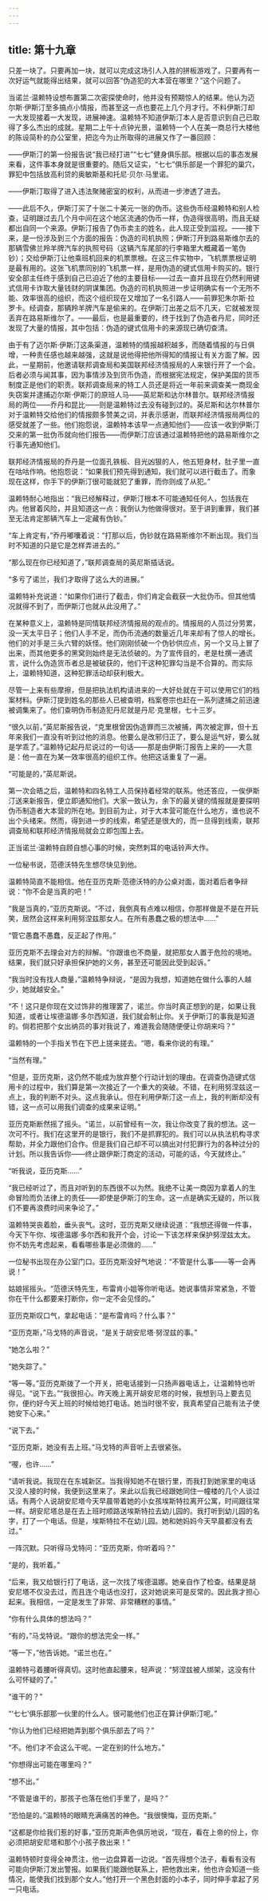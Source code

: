 ```yaml
---
---
---
```

title: 第十九章
---



只差一块了。只要再加一块，就可以完成这场引人入胜的拼板游戏了。只要再有一次好运气就能得出结果，就可以回答“伪造犯的大本营在哪里？”这个问题了。

当诺兰·温赖特设想布置第二次密探使命时，他并没有预期惊人的结果。他认为迈尔斯·伊斯汀至多搞点小情报，而甚至这一点也要花上几个月才行。不料伊斯汀却一大发现接着一大发现，进展神速。温赖特不知道伊斯汀本人是否意识到自己已取得了多么杰出的成就。星期二上午十点钟光景，温赖特一个人在美一商总行大楼他的陈设简朴的办公室里，把迄今为止所取得的进展又作了一番回顾：

——伊斯汀的第一份报告说“我已经打进”“七七”健身俱乐部。根据以后的事态发展来看，这件事本身就是很重要的。随后又证实，“七七”俱乐部是一个罪犯的巢穴，罪犯中包括放高利贷的奥敏斯基和托尼·贝尔·马里诺。

——伊斯汀取得了进入违法聚赌密室的权利，从而进一步渗透了进去。

——此后不久，伊斯汀买了十张二十美元一张的伪币。这些伪币经温赖特和别人检查，证明跟过去几个月中间在这个地区流通的伪币一样，伪造得很高明，而且无疑都出自同一个来源。伊斯汀报告了伪币卖主的姓名，此人现正受到监视。——接下来，是一份涉及到三个方面的报告：伪造的司机执照；伊斯汀开到路易斯维尔去的那辆雪佛兰羚羊牌汽车的执照号码（这辆汽车尾部的行李箱里大概藏着一笔伪钞）；交给伊斯汀让他乘班机回来的机票票根。在这三件实物中，飞机票票根证明是最有用的。这张飞机票同别的飞机票一样，是用伪造的键式信用卡购买的。银行安全部主任终于感到自己已迫近了他的主要目标——过去一直并且现在仍然利用键式信用卡诈取大量钱财的阴谋集团。伪造的司机执照进一步证明确实有一个无所不能、效率很高的组织，而这个组织现在又增加了一名引路人——前罪犯朱尔斯·拉罗卡。经调查，那辆羚羊牌汽车是偷来的。在伊斯汀出差之后不几天，它就被发现丢弃在路易斯维尔了。——最后，也是最重要的，终于找到了伪造者丹尼，同时还发现了大量的情报，其中包括：伪造的键式信用卡的来源现已确切查清。

由于有了迈尔斯·伊斯汀这条渠道，温赖特的情报越积越多，而随着情报的与日俱增，一种责任感也越来越强，这就是说他得把他所得知的情报让有关方面了解。因此，一星期前，他邀请联邦调查局和美国联邦经济情报局的人来银行开了一个会。后者必须与闻其事，因为事情涉及到货币伪造，而根据宪法规定，保护美国的货币制度正是他们的职责。联邦调查局来的特工人员还是将近一年前来调查美一商现金失窃案并逮捕迈尔斯·伊斯汀的原班人马——英尼斯和达尔林普尔。联邦经济情报局的两位——乔丹和昆比——则是温赖特过去没有碰到过的。英尼斯和达尔林普尔对于温赖特交给他们的情报颇多赞美之词，并表示感谢，而联邦经济情报局两位的感受就差了一些。他们抱怨说，温赖特本该早一点通知他们——应该一收到伊斯汀交来的第一批伪币就向他们报告——而伊斯汀应该通过温赖特把他的路易斯维尔之行事先通知他们。

联邦经济情报局的乔丹是一位面孔铁板、目光凶狠的人，他五短身材，肚子里一直在咕咕作响。他抱怨说：“如果我们预先得到通知，我们就可以进行截击了。而象现在这样，你手下的伊斯汀很可能就犯了重罪，而你则成了从犯。”

温赖特耐心地指出：“我已经解释过，伊斯汀根本不可能通知任何人，包括我在内。他冒着风险，并且知道这一点：我倒认为他做得很对。至于讲到重罪，我们甚至无法肯定那辆汽车上一定藏有伪钞。”

“车上肯定有，”乔丹嘟囔着说：“打那以后，伪钞就在路易斯维尔不断出现。我们当时不知道的只是它是怎样弄进去的。”

“那么现在你已经知道了，”联邦调查局的英尼斯插话说。

“多亏了诺兰，我们才取得了这么大的进展。”

温赖特补充说道：“如果你们进行了截击，你们肯定会截获一大批伪币。但其他情况就得不到了，而伊斯汀也就从此没用了。”

在某种意义上，温赖特是同情联邦经济情报局的观点的。情报局的人员过分劳累，没一天太平日子；他们人手不足，而伪币流通的数量近几年来却有了惊人的增长。他们的对手是三头六臂的妖怪。他们刚刚侦破一个伪钞供应点，另一个又马上冒了出来，而其他更多的黑窝则始终是无法侦破的。为了宣传目的，老是杜撰一通谎言，说什么伪造货币者总是被破获的，他们干这种犯罪勾当是不合算的。而实际上，温赖特知道，这种犯罪活动却获利极大。

尽管一上来有些摩擦，但是把执法机构请进来的一大好处就在于可以使用它们的档案材料。伊斯汀提到姓名的那些人已被查明，档案卷宗也赶在一系列逮捕之前迅速被调集来了。他们查明伪币制造犯丹尼就是丹尼·克里根，七十三岁。

“很久以前，”英尼斯报告说，“克里根曾因伪造罪而三次被捕，两次被定罪，但十五年来我们一直没有听到过他的消息。他要么是改邪归正了，要么是运气好，要么就是学乖了。”温赖特记起丹尼说过的一句话——那是由伊斯汀报告上来的——大意是：他一直在为某一效率很高的组织工作。他把这话重复了一遍。

“可能是的，”英尼斯说。

第一次会晤之后，温赖特和四名特工人员保持着经常的联系。他还答应，一俟伊斯汀送来新报告，便立即通知他们。大家一致认为，余下的最关键的情报就是要探明伪币制造者大本营的所在地。到目前为止，对于大本营可能在什么地方，谁也说不出个头绪来。然而，得到进一步的线索，希望还是很大的，而一旦得到线索，联邦调查局和联邦经济情报局就会立即包围上去。

正当诺兰·温赖特自顾自想心事的时候，突然刺耳的电话铃声大作。

一位秘书说，范德沃特先生想尽快见到他。

温赖特简直不能相信。他在亚历克斯·范德沃特的办公桌对面，面对着后者争辩说：“你不会是当真的吧！”

“我是当真的，”亚历克斯说。“不过，我倒真有点难以相信，你那样做是不是在开玩笑，居然会这样来利用努涅兹那女人。在所有愚蠢之极的想法中……”

“管它愚蠢不愚蠢，反正起了作用。”

亚历克斯不去理会对方的辩解。“你跟谁也不商量，就把那女人置于危险的境地。结果，我们就只好承担保护她的义务，甚至还可能因此受到起诉。”

“我当时没有找人商量，”温赖特争辩说，“是因为我想，知道她在做什么事的人越少，她就越安全。”

“不！这只是你现在文过饰非的推理罢了，诺兰。你当时真正想到的是，如果让我知道，或者让埃德温娜·多尔西知道，我们就会制止你。关于伊斯汀的事我是知道的。倘若把那个女出纳员的事对我说了，难道我会随随便便让你胡来吗？”

温赖特的一个手指关节在下巴上搓来搓去。“嗯，看来你说的有理。”

“当然有理。”

“但是，亚历克斯，这仍然不能成为放弃整个行动计划的理由。在调查伪造键式信用卡的过程中，我们算是第一次接近了一个重大的突破。不错，在利用努涅兹这一点上，我的判断不对头。这点我承认。但在利用伊斯汀这一点上，我的判断却没有错，这一点可以用我们调查的成果来证明。”

亚历克斯断然摇了摇头。“诺兰，以前曾经有一次，我让你改变了我的想法。这一次可不行。我们在这里开的是银行，我们不是抓罪犯的。我们可以从执法机构寻求帮助，并全力跟他们合作。但是我们自己却不可以搞出对付犯罪行为的各种过分的计划。所以我告诉你——终止跟伊斯汀商定的活动，可能的话，今天就终止。”

“听我说，亚历克斯……”

“我已经听过了，而且对听到的东西很不以为然。我绝不让美一商因为拿着人的生命冒险而负法律上的责任——即使是伊斯汀的生命。这一点是确实无疑的，所以我们不要再浪费时间来争论了。”

温赖特哭丧着脸，垂头丧气。这时，亚历克斯又继续说道：“我想还得做一件事，今天下午你、埃德温娜·多尔西和我开个会，讨论一下该怎样来保护努涅兹太太。你不妨先考虑起来，看看哪些事是必须做的……”

一位秘书出现在办公室门口。亚历克斯没好气地说：“不管是什么事——等一会再说！”

姑娘摇摇头。“范德沃特先生，布雷肯小姐等你听电话。她说事情非常紧急，不管你在干什么都要来打断你，你一定不会见怪的。”

亚历克斯叹口气，拿起电话：“是布雷肯吗？什么事？”

“亚历克斯，”马戈特的声音说，“是关于胡安尼塔·努涅兹的事。”

“她怎么啦？”

“她失踪了。”

“等一等。”亚历克斯拨了一个开关，把电话接到一只扬声器电话上，让温赖特也听得见。“说下去。”“我很担心。昨天晚上离开胡安尼塔的时候，我想到马上要去见你，便约好今天上班的时候给她打电话。她当时很不安，我真希望自己能有法子使她安下心来。”

“说下去。”

“亚历克斯，她没有去上班。”马戈特的声音听上去很紧张。

“喔，也许……”

“请听我说。我现在在东城新区。当我得知她不在银行里，而我打到她家里的电话又没人接的时候，我便到这里来了。来此以后我已经跟她同住一幢楼的几个人谈过话。有两个人说胡安尼塔今天早晨带着她的小女孩埃斯特拉离开公寓，时间跟往常一样。胡安尼塔总是在去上班时顺路送埃斯特拉去幼儿园的。我打听到幼儿园的名字，打了一个电话。但是，埃斯特拉不在幼儿园。她和她妈妈今天早晨都没有去过。”

一阵沉默。只听得马戈特问：“亚历克斯，你听着吗？”

“是的，我听着。”

“后来，我又给银行打了电话，这一次找了埃德温娜。她亲自作了检查。结果是胡安尼塔不仅没去过，而且连个电话也没打，这对她说来可是反常的。因此我才担心起来。我相信，一定是发生了非常、非常糟糕的事情。”

“你有什么具体的想法吗？”

“有的，”马戈特说。“跟你的想法完全一样。”

“等一下，”他告诉她。“诺兰也在。”

温赖特弓着腰听得真切。这时他直起腰来，轻声说：“努涅兹被人绑架，这没有什么可怀疑的了。”

“谁干的？”

“‘七七’俱乐部那一伙里的什么人。很可能他们也正在算计伊斯汀呢。”

“你认为他们已经把她弄到那个俱乐部去了吗？”

“不。他们才不会这么干呢。一定在别的什么地方。”

“你想得出可能在哪里吗？”

“想不出。”

“不管是谁干的，那孩子也落在他们手里了，是吗？”

“恐怕是的。”温赖特的眼睛充满痛苦的神色。“我很懊悔，亚历克斯。”

“这都是你给我们惹的好事，”亚历克斯声色俱厉地说，“现在，看在上帝的份上，你必须把胡安尼塔和那个小孩子救出来！”

温赖特顿时变得全神贯注，他一边盘算着一边说。“首先得想个法子，看看有没有可能向伊斯汀发出警报。如果我们能跟他联系上，把他救出来，他也许会知道一些情况，能使我们找到那个女人。”他打开一个黑色封面的小本子，同时伸手拿起了另一只电话。